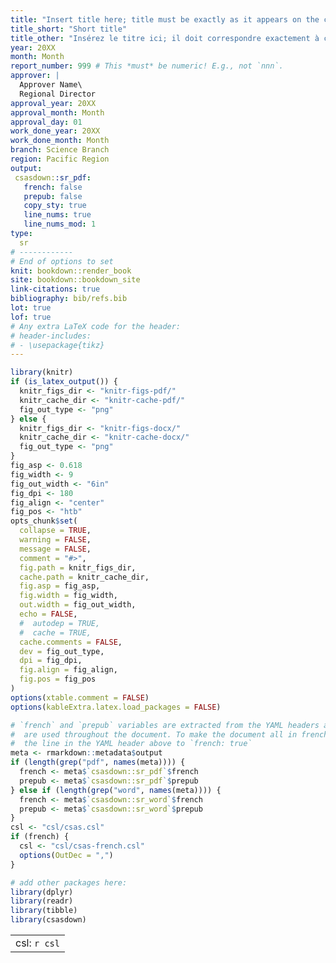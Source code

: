 ```yaml
---
title: "Insert title here; title must be exactly as it appears on the cover page, but in title case (*Latin species name*)"
title_short: "Short title"
title_other: "Insérez le titre ici; il doit correspondre exactement à celui de la page couverture, mais en lettres minuscules (*Nom latin*)"
year: 20XX
month: Month
report_number: 999 # This *must* be numeric! E.g., not `nnn`.
approver: |
  Approver Name\
  Regional Director
approval_year: 20XX
approval_month: Month
approval_day: 01
work_done_year: 20XX
work_done_month: Month
branch: Science Branch
region: Pacific Region
output:
 csasdown::sr_pdf:
   french: false
   prepub: false
   copy_sty: true
   line_nums: true
   line_nums_mod: 1
type:
  sr
# ------------
# End of options to set
knit: bookdown::render_book
site: bookdown::bookdown_site
link-citations: true
bibliography: bib/refs.bib
lot: true
lof: true
# Any extra LaTeX code for the header:
# header-includes:
# - \usepackage{tikz}
---
```


```r
library(knitr)
if (is_latex_output()) {
  knitr_figs_dir <- "knitr-figs-pdf/"
  knitr_cache_dir <- "knitr-cache-pdf/"
  fig_out_type <- "png"
} else {
  knitr_figs_dir <- "knitr-figs-docx/"
  knitr_cache_dir <- "knitr-cache-docx/"
  fig_out_type <- "png"
}
fig_asp <- 0.618
fig_width <- 9
fig_out_width <- "6in"
fig_dpi <- 180
fig_align <- "center"
fig_pos <- "htb"
opts_chunk$set(
  collapse = TRUE,
  warning = FALSE,
  message = FALSE,
  comment = "#>",
  fig.path = knitr_figs_dir,
  cache.path = knitr_cache_dir,
  fig.asp = fig_asp,
  fig.width = fig_width,
  out.width = fig_out_width,
  echo = FALSE,
  #  autodep = TRUE,
  #  cache = TRUE,
  cache.comments = FALSE,
  dev = fig_out_type,
  dpi = fig_dpi,
  fig.align = fig_align,
  fig.pos = fig_pos
)
options(xtable.comment = FALSE)
options(kableExtra.latex.load_packages = FALSE)
```

```r
# `french` and `prepub` variables are extracted from the YAML headers above and
#  are used throughout the document. To make the document all in french, change
#  the line in the YAML header above to `french: true`
meta <- rmarkdown::metadata$output
if (length(grep("pdf", names(meta)))) {
  french <- meta$`csasdown::sr_pdf`$french
  prepub <- meta$`csasdown::sr_pdf`$prepub
} else if (length(grep("word", names(meta)))) {
  french <- meta$`csasdown::sr_word`$french
  prepub <- meta$`csasdown::sr_word`$prepub
}
csl <- "csl/csas.csl"
if (french) {
  csl <- "csl/csas-french.csl"
  options(OutDec = ",")
}

# add other packages here:
library(dplyr)
library(readr)
library(tibble)
library(csasdown)
```

---
csl: `r csl`    
---
